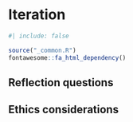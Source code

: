 # Iteration {#sec-iteration}

```r
#| include: false

source("_common.R")
fontawesome::fa_html_dependency()
```



## <i class="fas fa-lightbulb"></i> Reflection questions  


## <i class="fas fa-balance-scale"></i> Ethics considerations 

